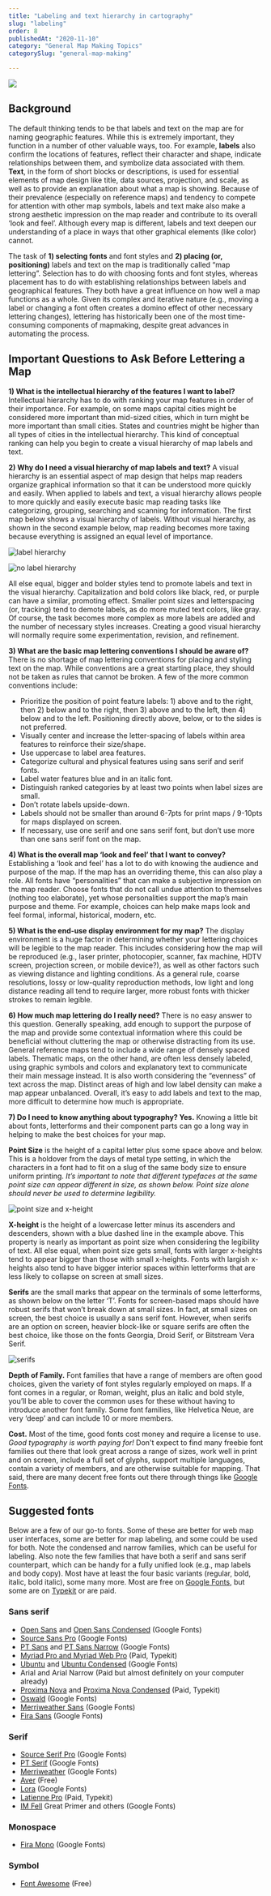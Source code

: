 ```yaml
---
title: "Labeling and text hierarchy in cartography"
slug: "labeling"
order: 8
publishedAt: "2020-11-10"
category: "General Map Making Topics"
categorySlug: "general-map-making"

---
```

![](/images/guide/labels.jpeg)

## Background

The default thinking tends to be that labels and text on the map are for naming geographic features. While this is extremely important, they function in a number of other valuable ways, too. For example, **labels** also confirm the locations of features, reflect their character and shape, indicate relationships between them, and symbolize data associated with them. **Text**, in the form of short blocks or descriptions, is used for essential elements of map design like title, data sources, projection, and scale, as well as to provide an explanation about what a map is showing. Because of their prevalence (especially on reference maps) and tendency to compete for attention with other map symbols, labels and text make also make a strong aesthetic impression on the map reader and contribute to its overall ‘look and feel’. Although every map is different, labels and text deepen our understanding of a place in ways that other graphical elements (like color) cannot.

The task of **1) selecting fonts** and font styles and **2) placing (or, positioning)** labels and text on the map is traditionally called “map lettering”. Selection has to do with choosing fonts and font styles, whereas placement has to do with establishing relationships between labels and geographical features. They both have a great influence on how well a map functions as a whole. Given its complex and iterative nature (e.g., moving a label or changing a font often creates a domino effect of other necessary lettering changes), lettering has historically been one of the most time-consuming components of mapmaking, despite great advances in automating the process.

## Important Questions to Ask Before Lettering a Map

**1) What is the intellectual hierarchy of the features I want to label?** Intellectual hierarchy has to do with ranking your map features in order of their importance. For example, on some maps capital cities might be considered more important than mid-sized cities, which in turn might be more important than small cities. States and countries might be higher than all types of cities in the intellectual hierarchy. This kind of conceptual ranking can help you begin to create a visual hierarchy of map labels and text.

**2) Why do I need a visual hierarchy of map labels and text?** A visual hierarchy is an essential aspect of map design that helps map readers organize graphical information so that it can be understood more quickly and easily. When applied to labels and text, a visual hierarchy allows people to more quickly and easily execute basic map reading tasks like categorizing, grouping, searching and scanning for information. The first map below shows a visual hierarchy of labels. Without visual hierarchy, as shown in the second example below, map reading becomes more taxing because everything is assigned an equal level of importance.

![label hierarchy](/images/guide/labelHierarchy.jpeg)

![no label hierarchy](/images/guide/noLabelHierarchy.jpeg)

All else equal, bigger and bolder styles tend to promote labels and text in the visual hierarchy. Capitalization and bold colors like black, red, or purple can have a similar, promoting effect. Smaller point sizes and letterspacing (or, tracking) tend to demote labels, as do more muted text colors, like gray. Of course, the task becomes more complex as more labels are added and the number of necessary styles increases. Creating a good visual hierarchy will normally require some experimentation, revision, and refinement.

**3) What are the basic map lettering conventions I should be aware of?** There is no shortage of map lettering conventions for placing and styling text on the map. While conventions are a great starting place, they should not be taken as rules that cannot be broken. A few of the more common conventions include:

-   Prioritize the position of point feature labels: 1) above and to the right, then 2) below and to the right, then 3) above and to the left, then 4) below and to the left. Positioning directly above, below, or to the sides is not preferred.
-   Visually center and increase the letter-spacing of labels within area features to reinforce their size/shape.
-   Use uppercase to label area features.
-   Categorize cultural and physical features using sans serif and serif fonts.
-   Label water features blue and in an italic font.
-   Distinguish ranked categories by at least two points when label sizes are small.
-   Don’t rotate labels upside-down.
-   Labels should not be smaller than around 6-7pts for print maps / 9-10pts for maps displayed on screen.
-   If necessary, use one serif and one sans serif font, but don’t use more than one sans serif font on the map.

**4) What is the overall map ‘look and feel’ that I want to convey?** Establishing a ‘look and feel’ has a lot to do with knowing the audience and purpose of the map. If the map has an overriding theme, this can also play a role. All fonts have “personalities” that can make a subjective impression on the map reader. Choose fonts that do not call undue attention to themselves (nothing too elaborate), yet whose personalities support the map’s main purpose and theme. For example, choices can help make maps look and feel formal, informal, historical, modern, etc.

**5) What is the end-use display environment for my map?** The display environment is a huge factor in determining whether your lettering choices will be legible to the map reader. This includes considering how the map will be reproduced (e.g., laser printer, photocopier, scanner, fax machine, HDTV screen, projection screen, or mobile device?), as well as other factors such as viewing distance and lighting conditions. As a general rule, coarse resolutions, lossy or low-quality reproduction methods, low light and long distance reading all tend to require larger, more robust fonts with thicker strokes to remain legible.

**6) How much map lettering do I really need?** There is no easy answer to this question. Generally speaking, add enough to support the purpose of the map and provide some contextual information where this could be beneficial without cluttering the map or otherwise distracting from its use. General reference maps tend to include a wide range of densely spaced labels. Thematic maps, on the other hand, are often less densely labeled, using graphic symbols and colors and explanatory text to communicate their main message instead. It is also worth considering the “evenness” of text across the map. Distinct areas of high and low label density can make a map appear unbalanced. Overall, it’s easy to add labels and text to the map, more difficult to determine how much is appropriate.

**7) Do I need to know anything about typography? Yes.** Knowing a little bit about fonts, letterforms and their component parts can go a long way in helping to make the best choices for your map.

**Point Size** is the height of a capital letter plus some space above and below. This is a holdover from the days of metal type setting, in which the characters in a font had to fit on a slug of the same body size to ensure uniform printing. _It’s important to note that different typefaces at the same point size can appear different in size, as shown below._ _Point size alone should never be used to determine legibility._

![point size and x-height](/images/guide/pointSize_xHeight.png)

**X-height** is the height of a lowercase letter minus its ascenders and descenders, shown with a blue dashed line in the example above. This property is nearly as important as point size when considering the legibility of text. All else equal, when point size gets small, fonts with larger x-heights tend to appear bigger than those with small x-heights. Fonts with largish x-heights also tend to have bigger interior spaces within letterforms that are less likely to collapse on screen at small sizes.

**Serifs** are the small marks that appear on the terminals of some letterforms, as shown below on the letter ‘T’. Fonts for screen-based maps should have robust serifs that won’t break down at small sizes. In fact, at small sizes on screen, the best choice is usually a sans serif font. However, when serifs are an option on screen, heavier block-like or square serifs are often the best choice, like those on the fonts Georgia, Droid Serif, or Bitstream Vera Serif.

![serifs](/images/guide/serifs.png)

**Depth of Family.** Font families that have a range of members are often good choices, given the variety of font styles regularly employed on maps. If a font comes in a regular, or Roman, weight, plus an italic and bold style, you’ll be able to cover the common uses for these without having to introduce another font family. Some font families, like Helvetica Neue, are very ‘deep’ and can include 10 or more members.

**Cost.** Most of the time, good fonts cost money and require a license to use. _Good typography is worth paying for!_ Don't expect to find many freebie font families out there that look great across a range of sizes, work well in print and on screen, include a full set of glyphs, support multiple languages, contain a variety of members, and are otherwise suitable for mapping. That said, there are many decent free fonts out there through things like [Google Fonts](https://fonts.google.com/).

## Suggested fonts

Below are a few of our go-to fonts. Some of these are better for web map user interfaces, some are better for map labeling, and some could be used for both. Note the condensed and narrow families, which can be useful for labeling. Also note the few families that have both a serif and sans serif counterpart, which can be handy for a fully unified look (e.g., map labels and body copy). Most have at least the four basic variants (regular, bold, italic, bold italic), some many more. Most are free on [Google Fonts](https://fonts.google.com/), but some are on [Typekit](https://typekit.com/) or are paid.

### Sans serif

-   [Open Sans](https://fonts.google.com/specimen/Open+Sans) and [Open Sans Condensed](https://fonts.google.com/specimen/Open+Sans+Condensed) (Google Fonts)
-   [Source Sans Pro](https://fonts.google.com/specimen/Source+Sans+Pro) (Google Fonts)
-   [PT Sans](https://fonts.google.com/specimen/PT+Sans) and [PT Sans Narrow](https://fonts.google.com/specimen/PT+Sans+Narrow) (Google Fonts)
-   [Myriad Pro and Myriad Web Pro](https://typekit.com/fonts/myriad-pro) (Paid, Typekit)
-   [Ubuntu](https://fonts.google.com/specimen/Ubuntu) and [Ubuntu Condensed](https://fonts.google.com/specimen/Ubuntu+Condensed) (Google Fonts)
-   Arial and Arial Narrow (Paid but almost definitely on your computer already)
-   [Proxima Nova](https://typekit.com/fonts/proxima-nova) and [Proxima Nova Condensed](https://typekit.com/fonts/proxima-nova-condensed) (Paid, Typekit)
-   [Oswald](https://fonts.google.com/specimen/Oswald) (Google Fonts)
-   [Merriweather Sans](https://fonts.google.com/specimen/Merriweather+Sans) (Google Fonts)
-   [Fira Sans](https://fonts.google.com/specimen/Fira+Sans) (Google Fonts)

### Serif

-   [Source Serif Pro](https://github.com/adobe-fonts/source-serif-pro) (Google Fonts)
-   [PT Serif](https://fonts.google.com/specimen/PT+Serif) (Google Fonts)
-   [Merriweather](https://fonts.google.com/specimen/Merriweather) (Google Fonts)
-   [Aver](http://www.dafont.com/aver.font) (Free)
-   [Lora](https://fonts.google.com/specimen/Lora) (Google Fonts)
-   [Latienne Pro](https://typekit.com/fonts/latienne-pro) (Paid, Typekit)
-   [IM Fell](http://www.dafont.com/im-fell-types.font) Great Primer and others (Google Fonts)

### Monospace

-   [Fira Mono](https://fonts.google.com/specimen/Fira+Mono) (Google Fonts)

### Symbol

-   [Font Awesome](https://fontawesome.com/) (Free)
